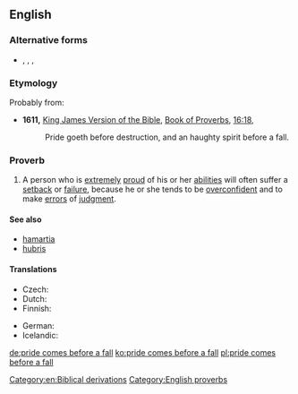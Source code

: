 ==English==

===Alternative forms===
* {{l|en|pride cometh before a fall}}, {{l|en|pride goes before a fall}}, {{l|en|pride goeth before a fall}}, {{l|en|pride wenteth before a fall}}

===Etymology===
Probably from:
* '''1611,''' [[w:King James Version of the Bible|King James Version of the Bible]], [[w:Book of Proverbs|Book of Proverbs]], [[s:Bible (King James)/Proverbs#Chapter 16|16:18]],
*: Pride goeth before destruction, and an haughty spirit before a fall.

===Proverb===
{{head|en|proverb|head=[[pride]] [[comes]] [[before]] [[a]] [[fall]]}}

# A person who is [[extremely]] [[proud]] of his or her [[ability|abilities]] will often suffer a [[setback]] or [[failure]], because he or she tends to be [[overconfident]] and to make [[error]]s of [[judgment]].

====See also====
* [[hamartia]]
* [[hubris]]

====Translations====

{{trans-top|Translations}}
* Czech: {{t-|cs|pýcha předchází pád}}
* Dutch: {{t-|nl|hoogmoed komt voor de val}}
* Finnish: {{t-|fi|ylpeys käy lankeemuksen edellä}}
{{trans-mid}}
* German: {{t+|de|Hochmut kommt vor dem Fall}}
* Icelandic: {{qualifier|haughtiness is closest to failure}} {{t-|is|dramb er falli næst}}
{{trans-bottom}}

[[Category:en:Biblical derivations]]
[[Category:English proverbs]]

[[de:pride comes before a fall]]
[[ko:pride comes before a fall]]
[[pl:pride comes before a fall]]